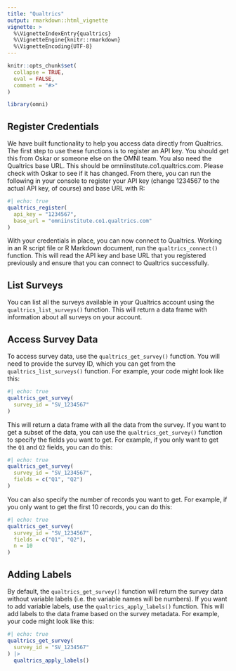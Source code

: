 ```yaml
---
title: "Qualtrics"
output: rmarkdown::html_vignette
vignette: >
  %\VignetteIndexEntry{qualtrics}
  %\VignetteEngine{knitr::rmarkdown}
  %\VignetteEncoding{UTF-8}
---
```


```r
knitr::opts_chunk$set(
  collapse = TRUE,
  eval = FALSE,
  comment = "#>"
)
```

```r
library(omni)
```

## Register Credentials

We have built functionality to help you access data directly from Qualtrics. The first step to use these functions is to register an API key. You should get this from Oskar or someone else on the OMNI team. You also need the Qualtrics base URL. This should be omniinstitute.co1.qualtrics.com. Please check with Oskar to see if it has changed. From there, you can run the following in your console to register your API key (change 1234567 to the actual API key, of course) and base URL with R:

```r
#| echo: true
qualtrics_register(
  api_key = "1234567",
  base_url = "omniinstitute.co1.qualtrics.com"
)
```

With your credentials in place, you can now connect to Qualtrics. Working in an R script file or R Markdown document, run the `qualtrics_connect()` function. This will read the API key and base URL that you registered previously and ensure that you can connect to Qualtrics successfully.

## List Surveys

You can list all the surveys available in your Qualtrics account using the `qualtrics_list_surveys()` function. This will return a data frame with information about all surveys on your account.

## Access Survey Data

To access survey data, use the `qualtrics_get_survey()` function. You will need to provide the survey ID, which you can get from the `qualtrics_list_surveys()` function. For example, your code might look like this:

```r
#| echo: true
qualtrics_get_survey(
  survey_id = "SV_1234567"
)
```

This will return a data frame with all the data from the survey. If you want to get a subset of the data, you can use the `qualtrics_get_survey()` function to specify the fields you want to get. For example, if you only want to get the `Q1` and `Q2` fields, you can do this:

```r
#| echo: true
qualtrics_get_survey(
  survey_id = "SV_1234567",
  fields = c("Q1", "Q2")
)
```

You can also specify the number of records you want to get. For example, if you only want to get the first 10 records, you can do this:

```r
#| echo: true
qualtrics_get_survey(
  survey_id = "SV_1234567",
  fields = c("Q1", "Q2"),
  n = 10
)
```

## Adding Labels

By default, the `qualtrics_get_survey()` function will return the survey data without variable labels (i.e. the variable names will be numbers). If you want to add variable labels, use the `qualtrics_apply_labels()` function. This will add labels to the data frame based on the survey metadata. For example, your code might look like this:

```r
#| echo: true
qualtrics_get_survey(
  survey_id = "SV_1234567"
) |>
  qualtrics_apply_labels()
```
